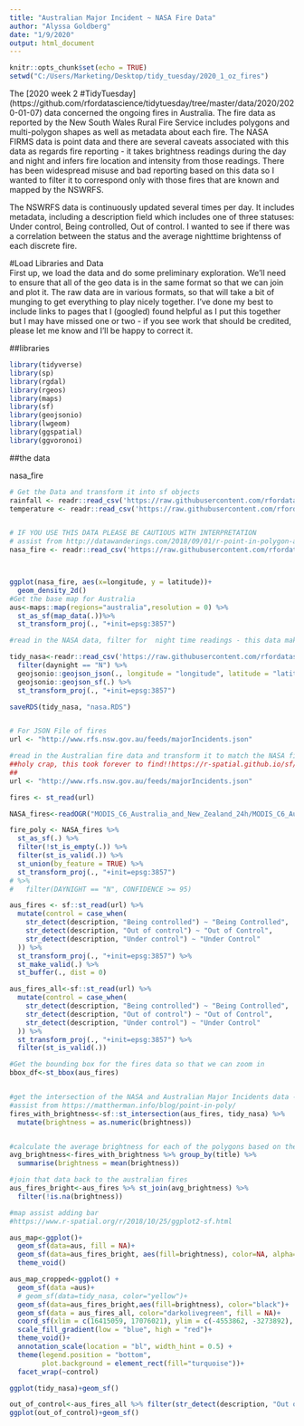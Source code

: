 ---
title: "Australian Major Incident ~ NASA Fire Data"
author: "Alyssa Goldberg"
date: "1/9/2020"
output: html_document
---

```{r setup, include=FALSE}
knitr::opts_chunk$set(echo = TRUE)
setwd("C:/Users/Marketing/Desktop/tidy_tuesday/2020_1_oz_fires")
```

The [2020 week 2 #TidyTuesday] (https://github.com/rfordatascience/tidytuesday/tree/master/data/2020/2020-01-07) data concerned the ongoing fires in Australia. The fire data as reported by the New South Wales Rural Fire Service includes polygons and multi-polygon shapes as well as metadata about each fire. The NASA FIRMS data is point data and there are several caveats associated with this data as regards fire reporting - it takes brightness readings during the day and night and infers fire location and intensity from those readings. There has been widespread misuse and bad reporting based on this data so I wanted to filter it to correspond only with those fires that are known and mapped by the NSWRFS. 

The NSWRFS data is continuously updated several times per day.  It includes metadata, including a description field which includes one of three statuses: Under control, Being controlled, Out of control.  I wanted to see if there was a correlation between the status and the average nighttime brightenss of each discrete fire.  

#Load Libraries and Data  
First up, we load the data and do some preliminary exploration.  We'll need to ensure that all of the geo data is in the same format so that we can join and plot it.  The raw data are in various formats, so that will take a bit of munging to get everything to play nicely together. I've done my best to include links to pages that I (googled) found helpful as I put this together but I may have missed one or two - if you see work that should be credited, please let me know and I'll be happy to correct it.  

##libraries

```{r libraries, warning=FALSE, message=FALSE}
library(tidyverse)
library(sp)
library(rgdal)
library(rgeos)
library(maps)
library(sf)
library(geojsonio)
library(lwgeom)
library(ggspatial)
library(ggvoronoi)

```

##the data  

nasa_fire
```{r data, cache=TRUE}
# Get the Data and transform it into sf objects
rainfall <- readr::read_csv('https://raw.githubusercontent.com/rfordatascience/tidytuesday/master/data/2020/2020-01-07/rainfall.csv')
temperature <- readr::read_csv('https://raw.githubusercontent.com/rfordatascience/tidytuesday/master/data/2020/2020-01-07/temperature.csv')


# IF YOU USE THIS DATA PLEASE BE CAUTIOUS WITH INTERPRETATION
# assist from http://datawanderings.com/2018/09/01/r-point-in-polygon-a-mathematical-cookie-cutter/
nasa_fire <- readr::read_csv('https://raw.githubusercontent.com/rfordatascience/tidytuesday/master/data/2020/2020-01-07/MODIS_C6_Australia_and_New_Zealand_7d.csv')



ggplot(nasa_fire, aes(x=longitude, y = latitude))+
  geom_density_2d()
#Get the base map for Australia
aus<-maps::map(regions="australia",resolution = 0) %>% 
  st_as_sf(map_data(.))%>% 
  st_transform_proj(., "+init=epsg:3857")

#read in the NASA data, filter for  night time readings - this data makes assumptions about fires based on brightness - it is not reliable for accurately labeling fires

tidy_nasa<-readr::read_csv('https://raw.githubusercontent.com/rfordatascience/tidytuesday/master/data/2020/2020-01-07/MODIS_C6_Australia_and_New_Zealand_7d.csv') %>% 
  filter(daynight == "N") %>% 
  geojsonio::geojson_json(., longitude = "longitude", latitude = "latitude") %>% 
  geojsonio::geojson_sf(.) %>% 
  st_transform_proj(., "+init=epsg:3857")

saveRDS(tidy_nasa, "nasa.RDS")


# For JSON File of fires
url <- "http://www.rfs.nsw.gov.au/feeds/majorIncidents.json"

#read in the Australian fire data and transform it to match the NASA fire data - googled my fingers to the bone to find the proper way to align the crs/proj for both data sets
##holy crap, this took forever to find!!https://r-spatial.github.io/sf/reference/st_transform.html
##
url <- "http://www.rfs.nsw.gov.au/feeds/majorIncidents.json"

fires <- st_read(url)

NASA_fires<-readOGR("MODIS_C6_Australia_and_New_Zealand_24h/MODIS_C6_Australia_and_New_Zealand_24h.shp", "MODIS_C6_Australia_and_New_Zealand_24h")

fire_poly <- NASA_fires %>% 
  st_as_sf(.) %>% 
  filter(!st_is_empty(.)) %>% 
  filter(st_is_valid(.)) %>% 
  st_union(by_feature = TRUE) %>% 
  st_transform_proj(., "+init=epsg:3857") 
# %>% 
#   filter(DAYNIGHT == "N", CONFIDENCE >= 95)

aus_fires <- sf::st_read(url) %>% 
  mutate(control = case_when(
    str_detect(description, "Being controlled") ~ "Being Controlled",
    str_detect(description, "Out of control") ~ "Out of Control",
    str_detect(description, "Under control") ~ "Under Control"
  )) %>% 
  st_transform_proj(., "+init=epsg:3857") %>% 
  st_make_valid(.) %>% 
  st_buffer(., dist = 0)

aus_fires_all<-sf::st_read(url) %>% 
  mutate(control = case_when(
    str_detect(description, "Being controlled") ~ "Being Controlled",
    str_detect(description, "Out of control") ~ "Out of Control",
    str_detect(description, "Under control") ~ "Under Control"
  )) %>% 
  st_transform_proj(., "+init=epsg:3857") %>% 
  filter(st_is_valid(.)) 

#Get the bounding box for the fires data so that we can zoom in
bbox_df<-st_bbox(aus_fires)



```


```{r cars}
#get the intersection of the NASA and Australian Major Incidents data - we're going to see how "bright" the fires are, based on an average within each shapefile
#assist from https://mattherman.info/blog/point-in-poly/
fires_with_brightness<-sf::st_intersection(aus_fires, tidy_nasa) %>% 
  mutate(brightness = as.numeric(brightness))


#calculate the average brightness for each of the polygons based on the title field
avg_brightness<-fires_with_brightness %>% group_by(title) %>% 
  summarise(brightness = mean(brightness))

#join that data back to the australian fires
aus_fires_bright<-aus_fires %>% st_join(avg_brightness) %>% 
  filter(!is.na(brightness))

#map assist adding bar
#https://www.r-spatial.org/r/2018/10/25/ggplot2-sf.html

aus_map<-ggplot()+
  geom_sf(data=aus, fill = NA)+
  geom_sf(data=aus_fires_bright, aes(fill=brightness), color=NA, alpha=0.5)+
  theme_void()

aus_map_cropped<-ggplot() +
  geom_sf(data =aus)+
  # geom_sf(data=tidy_nasa, color="yellow")+
  geom_sf(data=aus_fires_bright,aes(fill=brightness), color="black")+
  geom_sf(data = aus_fires_all, color="darkolivegreen", fill = NA)+
  coord_sf(xlim = c(16415059, 17076021), ylim = c(-4553862, -3273892), expand = TRUE)+
  scale_fill_gradient(low = "blue", high = "red")+
  theme_void()+
  annotation_scale(location = "bl", width_hint = 0.5) +
  theme(legend.position = "bottom",
        plot.background = element_rect(fill="turquoise"))+
  facet_wrap(~control)

ggplot(tidy_nasa)+geom_sf()
```

```{r}
out_of_control<-aus_fires_all %>% filter(str_detect(description, "Out of control"))
ggplot(out_of_control)+geom_sf()
```

